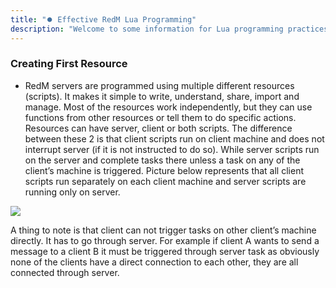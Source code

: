 ```yaml
---
title: "⏺️ Effective RedM Lua Programming"
description: "Welcome to some information for Lua programming practices"
---
```


### Creating First Resource

- RedM servers are programmed using multiple different resources (scripts). It makes it simple to write, understand, share, import and manage. Most of the resources work independently, but they can use functions from other resources or tell them to do specific actions. Resources can have server, client or both scripts. The difference between these 2 is that client scripts run on client machine and does not interrupt server (if it is not instructed to do so). While server scripts run on the server and complete tasks there unless a task on any of the client’s machine is triggered. Picture below represents that all client scripts run separately on each client machine and server scripts are running only on server.

![](https://i.imgur.com/jV357dF.png)

<Info>
A thing to note is that client can not trigger tasks on other client’s machine directly. It has to go through server. For example if client A wants to send a message to a client B it must be triggered through server task as obviously none of the clients have a direct connection to each other, they are all connected through server.
</Info>